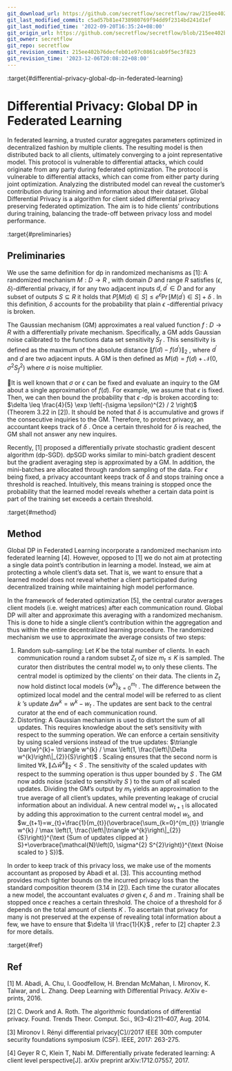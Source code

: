 ```yaml
---
git_download_url: https://github.com/secretflow/secretflow/raw/215ee402b76decfeb01e97c0861cab9f5ec3f823/docs/developer/algorithm/differential_privacy/GlobalDP.rst
git_last_modified_commit: c5ad57b81e4738980769f94dd9f2314bd241d1ef
git_last_modified_time: '2022-09-20T16:35:24+08:00'
git_origin_url: https://github.com/secretflow/secretflow/blob/215ee402b76decfeb01e97c0861cab9f5ec3f823/docs/developer/algorithm/differential_privacy/GlobalDP.rst
git_owner: secretflow
git_repo: secretflow
git_revision_commit: 215ee402b76decfeb01e97c0861cab9f5ec3f823
git_revision_time: '2023-12-06T20:08:22+08:00'
---
```


:target{#differential-privacy-global-dp-in-federated-learning}

# Differential Privacy: Global DP in Federated Learning

In federated learning, a trusted curator aggregates parameters optimized
in decentralized fashion by multiple clients. The resulting model is
then distributed back to all clients, ultimately converging to a joint
representative model. This protocol is vulnerable to differential
attacks, which could originate from any party during federated
optimization. The protocol is vulnerable to differential attacks, which
can come from either party during joint optimization. Analyzing the
distributed model can reveal the customer’s contribution during training
and information about their dataset. Global Differential Privacy is a
algorithm for client sided differential privacy preserving federated
optimization. The aim is to hide clients’ contributions during training,
balancing the trade-off between privacy loss and model performance.

:target{#preliminaries}

## Preliminaries

We use the same definition for dp in randomized mechanisms as \[1]: A
randomized mechanism <InlineMath>$M: D \rightarrow R$</InlineMath> , with domain <InlineMath>$D$</InlineMath>
and range <InlineMath>$R$</InlineMath> satisfies <InlineMath>$(\epsilon, \delta)$</InlineMath>-differential
privacy, if for any two adjacent inputs <InlineMath>$d, d^{\prime} \in D$</InlineMath>
and for any subset of outputs <InlineMath>$S \subseteq R$</InlineMath> it holds that
<InlineMath>$P[M(d) \in S] \leq e^{\epsilon} \operatorname{Pr}\left[M\left(d^{\prime}\right) \in S\right]+\delta$</InlineMath>
. In this definition, <InlineMath>$\delta$</InlineMath> accounts for the
probability that plain <InlineMath>$\epsilon$</InlineMath> -differential privacy is broken.

The Gaussian mechanism (GM) approximates a real valued
function <InlineMath>$f$</InlineMath> : <InlineMath>$D \rightarrow R$</InlineMath> with a differentially
private mechanism. Specifically, a GM adds Gaussian noise calibrated to
the functions data set sensitivity <InlineMath>$S_{f}$</InlineMath> . This sensitivity is
defined as the maximum of the absolute distance
<InlineMath>$\left\|f(d)-f\left(d^{\prime}\right)\right\|_{2}$</InlineMath> , where
<InlineMath>$d^{\prime}$</InlineMath> and <InlineMath>$d$</InlineMath> are two adjacent inputs. A GM is then defined
as <InlineMath>$M(d)=f(d)+\mathcal{N}\left(0, \sigma^{2} S_{f}^{2}\right)$</InlineMath> where <InlineMath>$\sigma$</InlineMath> is noise multiplier.

It is well known that <InlineMath>$\sigma$</InlineMath> or <InlineMath>$\epsilon$</InlineMath> can be fixed and evaluate an inquiry to the GM about a single approximation of
<InlineMath>$f(d)$</InlineMath>. For example, we assume that <InlineMath>$\epsilon$</InlineMath> is fixed. Then, we can then bound the probability that <InlineMath>$\epsilon$</InlineMath> -dp is
broken according to: <InlineMath>$\delta \leq \frac{4}{5} \exp \left(-(\sigma \epsilon)^{2} / 2 \right)$</InlineMath>
(Theorem 3.22 in \[2]). It should be noted that <InlineMath>$\delta$</InlineMath> is
accumulative and grows if the consecutive inquiries to the GM.
Therefore, to protect privacy, an accountant keeps track of
<InlineMath>$\delta$</InlineMath> . Once a certain threshold for <InlineMath>$\delta$</InlineMath> is reached,
the GM shall not answer any new inquires.

Recently, \[1] proposed a differentially private stochastic gradient
descent algorithm (dp-SGD). dpSGD works similar to mini-batch gradient
descent but the gradient averaging step is approximated by a GM. In
addition, the mini-batches are allocated through random sampling of the
data. For <InlineMath>$\epsilon$</InlineMath> being fixed, a privacy accountant keeps track
of <InlineMath>$\delta$</InlineMath> and stops training once a threshold is reached.
Intuitively, this means training is stopped once the probability that
the learned model reveals whether a certain data point is part of the
training set exceeds a certain threshold.

:target{#method}

## Method

Global DP in Federated Learning incorporate a randomized mechanism into
federated learning \[4]. However, opposed to \[1] we do not aim at
protecting a single data point’s contribution in learning a model.
Instead, we aim at protecting a whole client’s data set. That is, we
want to ensure that a learned model does not reveal whether a client
participated during decentralized training while maintaining high model
performance.

In the framework of federated optimization \[5], the central curator
averages client models (i.e. weight matrices) after each communication
round. Global DP will alter and approximate this averaging with a randomized mechanism. This is done to hide a single
client’s contribution within the aggregation and thus within the entire
decentralized learning procedure. The randomized mechanism we use to
approximate the average consists of two steps:

1. Random sub-sampling: Let <InlineMath>$K$</InlineMath> be the total number of clients. In each
   communication round a random subset <InlineMath>$Z_{t}$</InlineMath> of size
   <InlineMath>$m_{t} \leq K$</InlineMath> is sampled. The curator then distributes the
   central model <InlineMath>$w_{t}$</InlineMath> to only these clients. The central model
   is optimized by the clients’ on their data. The clients in <InlineMath>$Z_{t}$</InlineMath>
   now hold distinct local models <InlineMath>$\left\{w^{k}\right\}_{k=0}^{m_{t}}$</InlineMath> . The
   difference between the optimized local model and the central model
   will be referred to as client <InlineMath>$k$</InlineMath> ’s update
   <InlineMath>$\Delta w^{k}=w^{k}-w_{t}$</InlineMath> . The updates are sent back to the
   central curator at the end of each communication round.
2. Distorting: A Gaussian mechanism is used to distort the sum of all
   updates. This requires knowledge about the set’s sensitivity with
   respect to the summing operation. We can enforce a certain
   sensitivity by using scaled versions instead of the true updates:
   <InlineMath>$\triangle \bar{w}^{k}= \triangle w^{k} / \max \left(1, \frac{\left\|\Delta w^{k}\right\|_{2}}{S}\right)$</InlineMath>
   . Scaling ensures that the second norm is limited
   <InlineMath>$\forall k,\left\|\triangle \bar{w}^{k}\right\|_{2}<S$</InlineMath> . The
   sensitivity of the scaled updates with respect to the summing
   operation is thus upper bounded by <InlineMath>$S$</InlineMath> . The GM now adds noise
   (scaled to sensitivity <InlineMath>$S$</InlineMath> ) to the sum of all scaled updates.
   Dividing the GM’s output by <InlineMath>$m_{t}$</InlineMath> yields an approximation to
   the true average of all client’s updates, while preventing leakage of
   crucial information about an individual. A new central model
   <InlineMath>$w_{t+1}$</InlineMath> is allocated by adding this approximation to the
   current central model <InlineMath>$w_{t}$</InlineMath>, and
   <InlineMath>$w_{t+1}=w_{t}+\frac{1}{m_{t}}(\overbrace{\sum_{k=0}^{m_{t}} \triangle w^{k} / \max \left(1, \frac{\left\|\triangle w^{k}\right\|_{2}}{S}\right)}^{\text {Sum of updates clipped at } S}+\overbrace{\mathcal{N}\left(0, \sigma^{2} S^{2}\right)}^{\text {Noise scaled to } S})$</InlineMath>.

In order to keep track of this privacy loss, we make use of the moments
accountant as proposed by Abadi et al. \[3]. This accounting method
provides much tighter bounds on the incurred privacy loss than the
standard composition theorem (3.14 in \[2]). Each time the curator
allocates a new model, the accountant evaluates <InlineMath>$\sigma$</InlineMath> given
<InlineMath>$\epsilon$</InlineMath>, <InlineMath>$\delta$</InlineMath> and <InlineMath>$m$</InlineMath> . Training shall be
stopped once <InlineMath>$\epsilon$</InlineMath> reaches a certain threshold. The
choice of a threshold for <InlineMath>$\delta$</InlineMath> depends on the total amount of
clients <InlineMath>$K$</InlineMath> . To ascertain that privacy for many is not preserved
at the expense of revealing total information about a few, we have to
ensure that <InlineMath>$\delta \ll \frac{1}{K}$</InlineMath> , refer to \[2] chapter 2.3
for more details.

:target{#ref}

## Ref

\[1] M. Abadi, A. Chu, I. Goodfellow, H. Brendan McMahan, I. Mironov, K.
Talwar, and L. Zhang. Deep Learning with Differential Privacy. ArXiv
e-prints, 2016.

\[2] C. Dwork and A. Roth. The algorithmic foundations of differential
privacy. Found. Trends Theor. Comput. Sci., 9(3–4):211–407, Aug. 2014.

\[3] Mironov I. Rényi differential privacy\[C]//2017 IEEE 30th computer
security foundations symposium (CSF). IEEE, 2017: 263-275.

\[4] Geyer R C, Klein T, Nabi M. Differentially private federated
learning: A client level perspective\[J]. arXiv preprint
arXiv:1712.07557, 2017.
